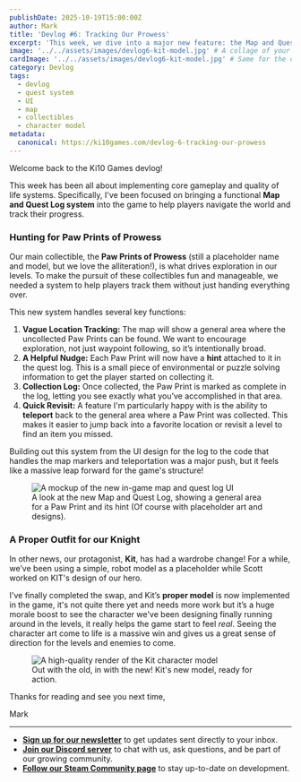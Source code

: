 ```yaml
---
publishDate: 2025-10-19T15:00:00Z
author: Mark
title: 'Devlog #6: Tracking Our Prowess'
excerpt: 'This week, we dive into a major new feature: the Map and Quest system! Learn how we help players track the all important Paw Prints of Prowess and get a peek at Kit’s new look.'
image: '../../assets/images/devlog6-kit-model.jpg' # A collage of your logo sketches would be great here
cardImage: '../../assets/images/devlog6-kit-model.jpg' # Same for the card
category: Devlog
tags:
  - devlog
  - quest system
  - UI
  - map
  - collectibles
  - character model
metadata:
  canonical: https://ki10games.com/devlog-6-tracking-our-prowess
---
```



Welcome back to the Ki10 Games devlog!

This week has been all about implementing core gameplay and quality of life systems. Specifically, I've been focused on bringing a functional **Map and Quest Log system** into the game to help players navigate the world and track their progress.

### **Hunting for Paw Prints of Prowess**

Our main collectible, the **Paw Prints of Prowess** (still a placeholder name and model, but we love the alliteration!), is what drives exploration in our levels. To make the pursuit of these collectibles fun and manageable, we needed a system to help players track them without just handing everything over.

This new system handles several key functions:

1.  **Vague Location Tracking:** The map will show a general area where the uncollected Paw Prints can be found. We want to encourage exploration, not just waypoint following, so it’s intentionally broad.
2.  **A Helpful Nudge:** Each Paw Print will now have a **hint** attached to it in the quest log. This is a small piece of environmental or puzzle solving information to get the player started on collecting it.
3.  **Collection Log:** Once collected, the Paw Print is marked as complete in the log, letting you see exactly what you’ve accomplished in that area.
4.  **Quick Revisit:** A feature I'm particularly happy with is the ability to **teleport** back to the general area where a Paw Print was collected. This makes it easier to jump back into a favorite location or revisit a level to find an item you missed.

Building out this system from the UI design for the log to the code that handles the map markers and teleportation was a major push, but it feels like a massive leap forward for the game's structure!

<figure class="flex flex-col items-center">
  <Image src={mapUiScreenshot} alt="A mockup of the new in-game map and quest log UI" class="max-w-full rounded-md" />
  <figcaption class="mt-2 text-center text-sm italic text-gray-500 dark:text-gray-400">
    A look at the new Map and Quest Log, showing a general area for a Paw Print and its hint (Of course with placeholder
    art and designs).
  </figcaption>
</figure>

### **A Proper Outfit for our Knight**

In other news, our protagonist, **Kit**, has had a wardrobe change! For a while, we’ve been using a simple, robot model as a placeholder while Scott worked on KIT's design of our hero.

I've finally completed the swap, and Kit’s **proper model** is now implemented in the game, it's not quite there yet and needs more work but it’s a huge morale boost to see the character we've been designing finally running around in the levels, it really helps the game start to feel _real_. Seeing the character art come to life is a massive win and gives us a great sense of direction for the levels and enemies to come.

<figure class="flex flex-col items-center">
  <Image
    src={kitModelScreenshot}
    alt="A high-quality render of the Kit character model"
    class="max-w-full rounded-md"
  />
  <figcaption class="mt-2 text-center text-sm italic text-gray-500 dark:text-gray-400">
    Out with the old, in with the new! Kit's new model, ready for action.
  </figcaption>
</figure>

Thanks for reading and see you next time,

Mark

---

- **[Sign up for our newsletter](/contact)** to get updates sent directly to your inbox.
- **[Join our Discord server](https://discord.gg/NqtVzsmj3A)** to chat with us, ask questions, and be part of our growing community.
- **[Follow our Steam Community page](https://steamcommunity.com/groups/Ki10Games)** to stay up-to-date on development.
